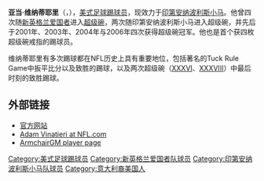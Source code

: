 {{Infobox NFL player
| name = 亚当·维纳蒂耶里<br />Adam Vinatieri
| image = Rigoberto Sanchez, Adam Vinatieri (44679700592) (cropped).jpg
|caption=2018年
| current_team = Free agent
| number = 
|currentposition=踢球员
|birth_date={{birth date and age|1972|12|28}}
|birth_place=[[南达科他州|南达科他州]][[扬克顿|扬克顿]]（Yankton）
|heightft=6
|heightin=0
|weight=202
|debutyear=1996年
|debutteam=新英格兰爱国者
|highlights=<nowiki></nowiki>
* 2次入选[[明星碗|明星碗]]（2002、2004）
* 2次入选全明星队（2002、2004）
* 2次PFWA金脚趾奖（2002、2004）
* 4次[[超级碗|超级碗]]冠军（[[第三十六届超级碗|XXXVI]]、[[第三十八届超级碗|XXXVIII]]、[[第三十九届超级碗|XXXIX]]、[[第四十一届超级碗|XLI]]）
* 入选新英格兰爱国者1990年代明星队
* 入选新英格兰爱国者2000年代明星队
* 入选新英格兰爱国者50周年明星队
* 入选NFL 2000年代明星队
* NFL史上定位球进球第11位
|college=[[南达科他州立大学|南达科他州立大学]]
|undraftedyear=1996年
| pastteams =
* {{le|Amsterdam Admirals}} ({{AMS season|1996}})
* [[新英格兰爱国者|新英格兰爱国者]] ({{NFL Year|1996}}–{{NFL Year|2005}})
* [[印第安纳波利斯小马|印第安纳波利斯小马]] ({{NFL Year|2006}}–{{NFL Year|2019}})
| status=
|statweek=16
|statseason=2011
|statlabel1=定位球进球
|statvalue1=387
|statlabel2=定位球次数
|statvalue2=467
|statlabel3=定位球进球率
|statvalue3=82.9
|statlabel4=长定位球
|statvalue4=57
|nfl=VIN196019
}}
'''亚当·维纳蒂耶里'''（{{lang-en|Adam Vinatieri}}，{{bd|1972年|12月28日}}），[[美式足球|美式足球]][[踢球员|踢球员]]，现效力于[[印第安纳波利斯小马|印第安纳波利斯小马]]。他曾四次随[[新英格兰爱国者|新英格兰爱国者]]进入[[超级碗|超级碗]]，两次随印第安纳波利斯小马进入超级碗，并先后于2001年、2003年、2004年与2006年四次获得超级碗冠军。他也是首个获四枚超级碗戒指的踢球员。

维纳蒂耶里有多次踢球都在NFL历史上具有重要地位，包括著名的Tuck Rule Game中扳平比分以及致胜的踢球，以及两次超级碗（[[第三十六届超级碗|XXXVI]]、[[第三十八届超级碗|XXXVIII]]）中最后时刻的致胜踢球。

== 外部链接 ==
* [https://web.archive.org/web/20110112173047/http://www.adamvinatieri.com/ 官方网站]
* [http://www.nfl.com/players/adamvinatieri/profile?id=VIN196019 Adam Vinatieri at NFL.com]{{Wayback|url=http://www.nfl.com/players/adamvinatieri/profile?id=VIN196019 |date=20110524205723 }}
* [https://web.archive.org/web/20070927024517/http://www.armchairgm.com/index.php?title=Adam_Vinatieri ArmchairGM player page]

{{NFL2000s}}

{{DEFAULTSORT:Vinatieri, Adam}}
[[Category:美式足球踢球员|Category:美式足球踢球员]]
[[Category:新英格兰爱国者队球员|Category:新英格兰爱国者队球员]]
[[Category:印第安纳波利斯小马队球员|Category:印第安纳波利斯小马队球员]]
[[Category:意大利裔美国人|Category:意大利裔美国人]]